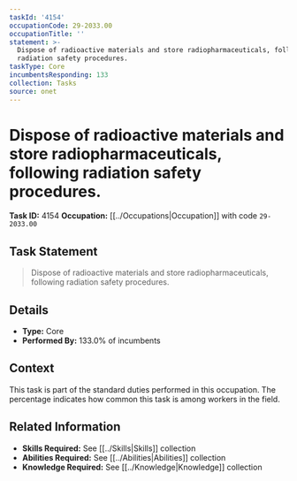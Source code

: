 ```yaml
---
taskId: '4154'
occupationCode: 29-2033.00
occupationTitle: ''
statement: >-
  Dispose of radioactive materials and store radiopharmaceuticals, following
  radiation safety procedures.
taskType: Core
incumbentsResponding: 133
collection: Tasks
source: onet
---
```

# Dispose of radioactive materials and store radiopharmaceuticals, following radiation safety procedures.

**Task ID:** 4154
**Occupation:** [[../Occupations|Occupation]] with code `29-2033.00`

## Task Statement

> Dispose of radioactive materials and store radiopharmaceuticals, following radiation safety procedures.

## Details

- **Type:** Core
- **Performed By:** 133.0% of incumbents

## Context

This task is part of the standard duties performed in this occupation. The percentage indicates how common this task is among workers in the field.

## Related Information

- **Skills Required:** See [[../Skills|Skills]] collection
- **Abilities Required:** See [[../Abilities|Abilities]] collection
- **Knowledge Required:** See [[../Knowledge|Knowledge]] collection
